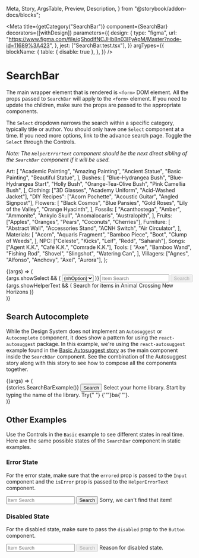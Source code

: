   Meta,
  Story,
  ArgsTable,
  Preview,
  Description,
} from "@storybook/addon-docs/blocks";


<Meta
  title={getCategory("SearchBar")}
  component={SearchBar}
  decorators={[withDesign]}
  parameters={{
    design: {
      type: "figma",
      url:
        "https://www.figma.com/file/qShodlfNCJHb8n03IFyApM/Master?node-id=11689%3A423",
    },
    jest: ["SearchBar.test.tsx"],
  }}
  argTypes={{
    blockName: {
      table: { disable: true },
    },
  }}
/>

# SearchBar

<Description of={SearchBar} />

The main wrapper element that is rendered is `<form>` DOM element. All the props
passed to `SearchBar` will apply to the `<form>` element. If you need to update
the children, make sure the props are passed to the appropriate components.

The `Select` dropdown narrows the search within a specific category, typically
title or author. You should only have one `Select` component at a time. If you
need more options, link to the advance search page. Toggle the `Select` through
the Controls.

_Note: The `HelperErrorText` component should be the next direct sibling of the
`SearchBar` component if it will be used._

  Art: [
    "Academic Painting",
    "Amazing Painting",
    "Ancient Statue",
    "Basic Painting",
    "Beautiful Statue",
  ],
  Bushes: [
    "Blue-Hydrangea Bush",
    "Blue-Hydrangea Start",
    "Holly Bush",
    "Orange-Tea-Olive Bush",
    "Pink Camellia Bush",
  ],
  Clothing: ["3D Glasses", "Academy Uniform", "Acid-Washed Jacket"],
  "DIY Recipes": ["Acorn Pochette", "Acoustic Guitar", "Angled Signpost"],
  Flowers: [
    "Black Cosmos",
    "Blue Pansies",
    "Gold Roses",
    "Lily of the Valley",
    "Orange Hyacinth",
  ],
  Fossils: [
    "Acanthostega",
    "Amber",
    "Ammonite",
    "Ankylo Skull",
    "Anomalocaris",
    "Australopith",
  ],
  Fruits: ["Apples", "Oranges", "Pears", "Coconuts", "Cherries"],
  Furniture: [
    "Abstract Wall",
    "Accessories Stand",
    "ACNH Switch",
    "Air Circulator",
  ],
  Materials: [
    "Acorn",
    "Aquaris Fragment",
    "Bamboo Piece",
    "Boot",
    "Clump of Weeds",
  ],
  NPC: ["Celeste", "Kicks", "Leif", "Redd", "Saharah"],
  Songs: ["Agent K.K.", "Café K.K.", "Comrade K.K."],
  Tools: [
    "Axe",
    "Bamboo Wand",
    "Fishing Rod",
    "Shovel",
    "Slingshot",
    "Watering Can",
  ],
  Villagers: ["Agnes", "Alfonso", "Anchovy", "Axel", "Aurora"],
};

<Preview withToolbar>
  <Story
    name="Basic"
    args={{
      showHelperText: true,
      showSelect: true,
      isErrorState: false,
      disabledButton: false,
    }}
  >
    {(args) => (
      <div>
        <SearchBar {...args}>
          {args.showSelect && (
            <Select
              name="nhItemSearch"
              ariaLabel="Filter Search"
              id="select-searchBar"
              isRequired={false}
            >
              {Object.keys(optionsGroup).map((nhOption) => (
                <option key={nhOption} aria-selected={false}>
                  {nhOption}
                </option>
              ))}
            </Select>
          )}
          <Input
            id="inputBasic"
            ariaLabelledBy="buttonBasic"
            placeholder="Item Search"
            required={true}
            type={InputTypes.text}
            attributes={{
              ["aria-describedby"]: "helperTextBasic",
            }}
            errored={args.isErrorState}
          />
          <Button
            buttonType={ButtonTypes.Primary}
            id="buttonBasic"
            type="submit"
            disabled={args.disabledButton}
          >
            <Icon
              name={IconNames.Search}
              size={IconSizes.Small}
              align={IconAlign.Left}
            />
            Search
          </Button>
        </SearchBar>
        {args.showHelperText && (
          <HelperErrorText id="helperTextBasic" isError={args.isErrorState}>
            Search for items in Animal Crossing New Horizons
          </HelperErrorText>
        )}
      </div>
    )}
  </Story>
</Preview>

<ArgsTable story="Basic" />

## Search Autocomplete

While the Design System does not implement an `Autosuggest` or `Autocomplete`
component, it does show a pattern for using the `react-autosuggest` package.
In this example, we're using the `react-autosuggest` example found in the
[Basic Autosuggest story](https://nypl.github.io/nypl-design-system/storybook-static/?path=/story/autosuggest--autosuggest-library)
as the main component inside the `SearchBar` component. See the combination of
the Autosuggest story along with this story to see how to compose all the
components together.

<Preview withToolbar>
  <Story name="Search Autocomplete">
    {(args) => (
      <div style={{ minHeight: "150px" }}>
        <SearchBar {...args}>
          {stories.SearchBarExample()}
          <Button
            buttonType={ButtonTypes.Primary}
            id="autosuggest-button"
            type="submit"
          >
            <Icon
              name={IconNames.Search}
              size={IconSizes.Small}
              align={IconAlign.Left}
            />
            Search
          </Button>
        </SearchBar>
        <HelperErrorText id="autosuggest-helperText" isError={false}>
          Select your home library. Start by typing the name of the library. Try{" "}
          {'"'}ba{'"'}.
        </HelperErrorText>
      </div>
    )}
  </Story>
</Preview>

## Other Examples

Use the Controls in the `Basic` example to see different states in real time.
Here are the same possible states of the `SearchBar` component in static examples.

### Error State

For the error state, make sure that the `errored` prop is passed to the `Input`
component and the `isError` prop is passed to the `HelperErrorText` component.

<Preview>
  <DSProvider>
    <SearchBar>
      <Input
        ariaLabelledBy="button-error-state"
        id="input-error"
        placeholder="Item Search"
        required={true}
        type={InputTypes.text}
        errored={true}
        attributes={{
          ["aria-describedby"]: "error-helperText",
        }}
      />
      <Button
        buttonType={ButtonTypes.Primary}
        id="button-error-state"
        type="submit"
      >
        <Icon
          name={IconNames.Search}
          size={IconSizes.Small}
          align={IconAlign.Left}
        />
        Search
      </Button>
    </SearchBar>
    <HelperErrorText id="error-helperText" isError={true}>
      Sorry, we can't find that item!
    </HelperErrorText>
  </DSProvider>
</Preview>

<br />

### Disabled State

For the disabled state, make sure to pass the `disabled` prop to the
`Button` component.

<Preview>
  <DSProvider>
    <SearchBar>
      <Input
        ariaLabelledBy="button-disabled"
        id="input-disabled"
        placeholder="Item Search"
        required={true}
        type={InputTypes.text}
      />
      <Button
        buttonType={ButtonTypes.Primary}
        id="button-disabled"
        type="submit"
        disabled={true}
      >
        <Icon
          name={IconNames.Search}
          size={IconSizes.Small}
          align={IconAlign.Left}
        />
        Search
      </Button>
    </SearchBar>
    <HelperErrorText id="error-disabled">
      Reason for disabled state.
    </HelperErrorText>
  </DSProvider>
</Preview>
